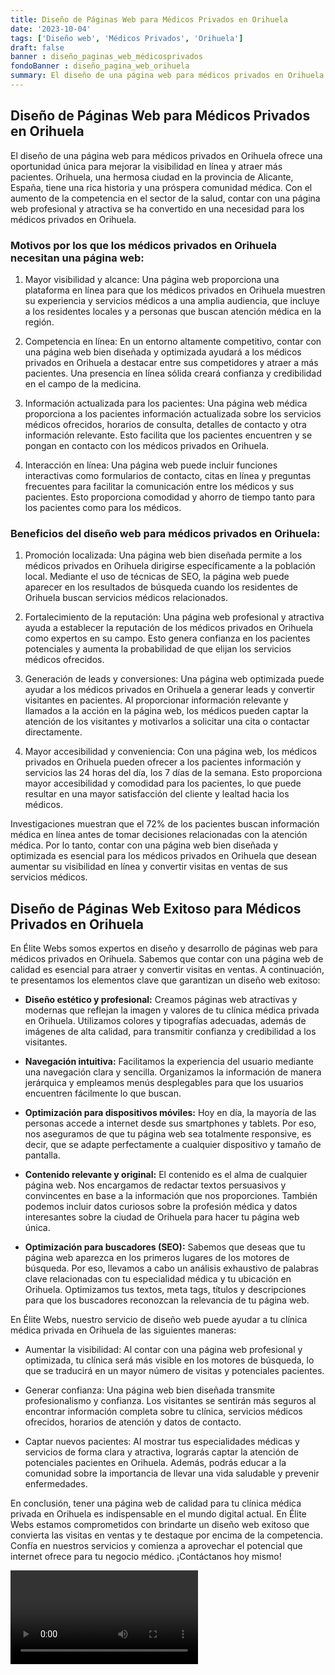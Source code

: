```yaml
---
title: Diseño de Páginas Web para Médicos Privados en Orihuela
date: '2023-10-04'
tags: ['Diseño web', 'Médicos Privados', 'Orihuela']
draft: false
banner : diseño_paginas_web_médicosprivados
fondoBanner : diseño_pagina_web_orihuela
summary: El diseño de una página web para médicos privados en Orihuela ofrece una oportunidad única para mejorar la visibilidad en línea y atraer más pacientes. Orihuela, una hermosa ciudad en la provincia de Alicante, España, tiene una rica historia y una próspera comunidad médica. Con el aumento de la competencia en el sector de la salud, contar con una página web profesional y atractiva se ha convertido en una necesidad para los médicos privados en Orihuela.
---
```


## Diseño de Páginas Web para Médicos Privados en Orihuela

El diseño de una página web para médicos privados en Orihuela ofrece una oportunidad única para mejorar la visibilidad en línea y atraer más pacientes. Orihuela, una hermosa ciudad en la provincia de Alicante, España, tiene una rica historia y una próspera comunidad médica. Con el aumento de la competencia en el sector de la salud, contar con una página web profesional y atractiva se ha convertido en una necesidad para los médicos privados en Orihuela.

### Motivos por los que los médicos privados en Orihuela necesitan una página web:

1. Mayor visibilidad y alcance: Una página web proporciona una plataforma en línea para que los médicos privados en Orihuela muestren su experiencia y servicios médicos a una amplia audiencia, que incluye a los residentes locales y a personas que buscan atención médica en la región.

2. Competencia en línea: En un entorno altamente competitivo, contar con una página web bien diseñada y optimizada ayudará a los médicos privados en Orihuela a destacar entre sus competidores y atraer a más pacientes. Una presencia en línea sólida creará confianza y credibilidad en el campo de la medicina.

3. Información actualizada para los pacientes: Una página web médica proporciona a los pacientes información actualizada sobre los servicios médicos ofrecidos, horarios de consulta, detalles de contacto y otra información relevante. Esto facilita que los pacientes encuentren y se pongan en contacto con los médicos privados en Orihuela.

4. Interacción en línea: Una página web puede incluir funciones interactivas como formularios de contacto, citas en línea y preguntas frecuentes para facilitar la comunicación entre los médicos y sus pacientes. Esto proporciona comodidad y ahorro de tiempo tanto para los pacientes como para los médicos.

### Beneficios del diseño web para médicos privados en Orihuela:

1. Promoción localizada: Una página web bien diseñada permite a los médicos privados en Orihuela dirigirse específicamente a la población local. Mediante el uso de técnicas de SEO, la página web puede aparecer en los resultados de búsqueda cuando los residentes de Orihuela buscan servicios médicos relacionados.

2. Fortalecimiento de la reputación: Una página web profesional y atractiva ayuda a establecer la reputación de los médicos privados en Orihuela como expertos en su campo. Esto genera confianza en los pacientes potenciales y aumenta la probabilidad de que elijan los servicios médicos ofrecidos.

3. Generación de leads y conversiones: Una página web optimizada puede ayudar a los médicos privados en Orihuela a generar leads y convertir visitantes en pacientes. Al proporcionar información relevante y llamados a la acción en la página web, los médicos pueden captar la atención de los visitantes y motivarlos a solicitar una cita o contactar directamente.

4. Mayor accesibilidad y conveniencia: Con una página web, los médicos privados en Orihuela pueden ofrecer a los pacientes información y servicios las 24 horas del día, los 7 días de la semana. Esto proporciona mayor accesibilidad y comodidad para los pacientes, lo que puede resultar en una mayor satisfacción del cliente y lealtad hacia los médicos.

Investigaciones muestran que el 72% de los pacientes buscan información médica en línea antes de tomar decisiones relacionadas con la atención médica. Por lo tanto, contar con una página web bien diseñada y optimizada es esencial para los médicos privados en Orihuela que desean aumentar su visibilidad en línea y convertir visitas en ventas de sus servicios médicos.

<GifSeo />

<Cta />

## Diseño de Páginas Web Exitoso para Médicos Privados en Orihuela

En Élite Webs somos expertos en diseño y desarrollo de páginas web para médicos privados en Orihuela. Sabemos que contar con una página web de calidad es esencial para atraer y convertir visitas en ventas. A continuación, te presentamos los elementos clave que garantizan un diseño web exitoso:

- **Diseño estético y profesional:** Creamos páginas web atractivas y modernas que reflejan la imagen y valores de tu clínica médica privada en Orihuela. Utilizamos colores y tipografías adecuadas, además de imágenes de alta calidad, para transmitir confianza y credibilidad a los visitantes.

- **Navegación intuitiva:** Facilitamos la experiencia del usuario mediante una navegación clara y sencilla. Organizamos la información de manera jerárquica y empleamos menús desplegables para que los usuarios encuentren fácilmente lo que buscan.

- **Optimización para dispositivos móviles:** Hoy en día, la mayoría de las personas accede a internet desde sus smartphones y tablets. Por eso, nos aseguramos de que tu página web sea totalmente responsive, es decir, que se adapte perfectamente a cualquier dispositivo y tamaño de pantalla.

- **Contenido relevante y original:** El contenido es el alma de cualquier página web. Nos encargamos de redactar textos persuasivos y convincentes en base a la información que nos proporciones. También podemos incluir datos curiosos sobre la profesión médica y datos interesantes sobre la ciudad de Orihuela para hacer tu página web única.

- **Optimización para buscadores (SEO):** Sabemos que deseas que tu página web aparezca en los primeros lugares de los motores de búsqueda. Por eso, llevamos a cabo un análisis exhaustivo de palabras clave relacionadas con tu especialidad médica y tu ubicación en Orihuela. Optimizamos tus textos, meta tags, títulos y descripciones para que los buscadores reconozcan la relevancia de tu página web.

En Élite Webs, nuestro servicio de diseño web puede ayudar a tu clínica médica privada en Orihuela de las siguientes maneras:

- Aumentar la visibilidad: Al contar con una página web profesional y optimizada, tu clínica será más visible en los motores de búsqueda, lo que se traducirá en un mayor número de visitas y potenciales pacientes.

- Generar confianza: Una página web bien diseñada transmite profesionalismo y confianza. Los visitantes se sentirán más seguros al encontrar información completa sobre tu clínica, servicios médicos ofrecidos, horarios de atención y datos de contacto.

- Captar nuevos pacientes: Al mostrar tus especialidades médicas y servicios de forma clara y atractiva, lograrás captar la atención de potenciales pacientes en Orihuela. Además, podrás educar a la comunidad sobre la importancia de llevar una vida saludable y prevenir enfermedades.

En conclusión, tener una página web de calidad para tu clínica médica privada en Orihuela es indispensable en el mundo digital actual. En Élite Webs estamos comprometidos con brindarte un diseño web exitoso que convierta las visitas en ventas y te destaque por encima de la competencia. Confía en nuestros servicios y comienza a aprovechar el potencial que internet ofrece para tu negocio médico. ¡Contáctanos hoy mismo!

<Video />

<CtaBot job='Médicos Privados' city='Orihuela'/>

<Gmaps query='Orihuela+españa+maps' />